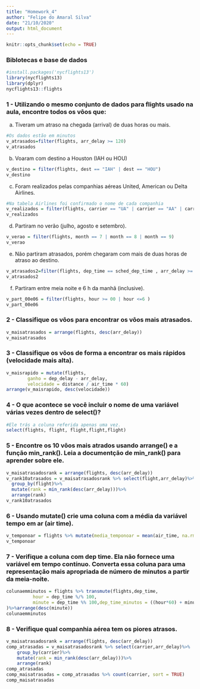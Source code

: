 ```yaml
---
title: "Homework_4"
author: "Felipe do Amaral Silva"
date: "21/10/2020"
output: html_document
---
```


```r
knitr::opts_chunk$set(echo = TRUE)
```
### Biblotecas e base de dados
```R
#install.packages('nycflights13')
library(nycflights13)
library(dplyr)
nycflights13::flights
```

### 1 - Utilizando o mesmo conjunto de dados para flights usado na aula, encontre todos os vôos que:
(a) Tiveram um atraso na chegada (arrival) de duas horas ou mais.
```R
#Os dados estão em minutos
v_atrasados=filter(flights, arr_delay >= 120)
v_atrasados
```
(b) Voaram com destino a Houston (IAH ou HOU)
```R
v_destino = filter(flights, dest == "IAH" | dest == "HOU")
v_destino
```
(c) Foram realizados pelas companhias aéreas United, American ou Delta Airlines.
```R
#Na tabela Airlines foi confirmado o nome de cada companhia
v_realizados = filter(flights, carrier == "UA" | carrier == "AA" | carrier == "DL")
v_realizados
```
(d) Partiram no verão (julho, agosto e setembro).
```R
v_verao = filter(flights, month == 7 | month == 8 | month == 9)
v_verao
```
(e) Não partiram atrasados, porém chegaram com mais de duas horas de atraso ao destino.
```R
v_atrasados2=filter(flights, dep_time == sched_dep_time , arr_delay >= 120)
v_atrasados2
```
(f) Partiram entre meia noite e 6 h da manhã (inclusive).
```R
v_part_00e06 = filter(flights, hour >= 00 | hour <=6 )
v_part_00e06
```
### 2 - Classifique os vôos para encontrar os vôos mais atrasados.
```R
v_maisatrasados = arrange(flights, desc(arr_delay))
v_maisatrasados
```
### 3 - Classifique os vôos de forma a encontrar os mais rápidos (velocidade mais alta).
```R
v_maisrapido = mutate(flights,
        ganho = dep_delay - arr_delay,
        velocidade = distance / air_time * 60)
arrange(v_maisrapido, desc(velocidade))

```
### 4 - O que acontece se você incluir o nome de uma variável várias vezes dentro de select()?
```R
#Ele trás a coluna referida apenas uma vez.
select(flights, flight, flight,flight,flight)
```
### 5 - Encontre os 10 vôos mais atrados usando arrange() e a função min_rank(). Leia a documentção de min_rank() para aprender sobre ele.
```R
v_maisatrasadosrank = arrange(flights, desc(arr_delay))
v_rank10atrasados = v_maisatrasadosrank %>% select(flight,arr_delay)%>%
  group_by(flight)%>%
  mutate(rank = min_rank(desc(arr_delay)))%>%
  arrange(rank)
v_rank10atrasados
```
### 6 - Usando mutate() crie uma coluna com a média da variável tempo em ar (air time).
```R
v_temponoar = flights %>% mutate(media_temponoar = mean(air_time, na.rm = TRUE))
v_temponoar
```
### 7 - Verifique a coluna com dep time. Ela não fornece uma variável em tempo contínuo. Converta essa coluna para uma representação mais apropriada de número de minutos a partir da meia-noite.
```R
colunaemminutos = flights %>% transmute(flights,dep_time,
          hour = dep_time %/% 100,
          minute = dep_time %% 100,dep_time_minutos = ((hour*60) + minute)
)%>%arrange(desc(minute))
colunaemminutos
```
### 8 - Verifique qual companhia aérea tem os piores atrasos.
```R
v_maisatrasadosrank = arrange(flights, desc(arr_delay))
comp_atrasadas = v_maisatrasadosrank %>% select(carrier,arr_delay)%>%
    group_by(carrier)%>%
    mutate(rank = min_rank(desc(arr_delay)))%>%
    arrange(rank)
comp_atrasadas
comp_maisatrasadas = comp_atrasadas %>% count(carrier, sort = TRUE)
comp_maisatrasadas
```
